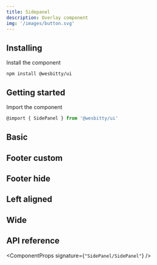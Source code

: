 ```yaml
---
title: Sidepanel
description: Overlay component
img: '/images/button.svg'
---
```


## Installing

Install the component

```cli
npm install @wesbitty/ui
```

## Getting started

Import the component

```js
@import { SidePanel } from '@wesbitty/ui'
```

## Basic

<CodeSample sample="SidePanelBasic" v="0" />

## Footer custom

<CodeSample sample="SidePanelFooterCustom" v="0" />

## Footer hide

<CodeSample sample="SidePanelFooterHide" v="0" />

## Left aligned

<CodeSample sample="SidePanelLeftAligned" v="0" />

## Wide

<CodeSample sample="SidePanelWide" v="0" />

## API reference

<ComponentProps signature={`"SidePanel/SidePanel"`} />
